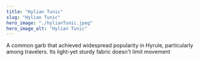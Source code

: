 ```yaml
---
title: "Hylian Tunic"
slug: "Hylian Tunic"
hero_image: "./hylianTunic.jpeg"
hero_image_alt: "Hylian Tunic"
---
```


A common garb that achieved widespread popularity in Hyrule, particularly among travelers. Its light-yet sturdy fabric doesn't limit movement